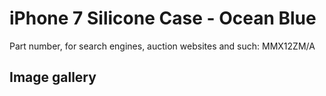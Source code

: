 
# iPhone 7 Silicone Case - Ocean Blue

Part number, for search engines, auction websites and such: MMX12ZM/A

## Image gallery

<div style={{ width: "768px" }}>
  <GalleryComponent
    images={[
      {
        original: "/everysource/MMX12.webp",
        thumbnail: "/everypreview/MMX12.webp",
      },
      {
        original: "/everysource/MMX12_AV1_GOLD.webp",
        thumbnail: "/everypreview/MMX12_AV1_GOLD.webp",
      },
      {
        original: "/everysource/MMX12_AV1_JET_BLACK.webp",
        thumbnail: "/everypreview/MMX12_AV1_JET_BLACK.webp",
      },
      {
        original: "/everysource/MMX12_AV1_RED.webp",
        thumbnail: "/everypreview/MMX12_AV1_RED.webp",
      },
      {
        original: "/everysource/MMX12_AV1_SILVER.webp",
        thumbnail: "/everypreview/MMX12_AV1_SILVER.webp",
      },
      {
        original: "/everysource/MMX12_AV2.webp",
        thumbnail: "/everypreview/MMX12_AV2.webp",
      }
    ]}
  />
</div>